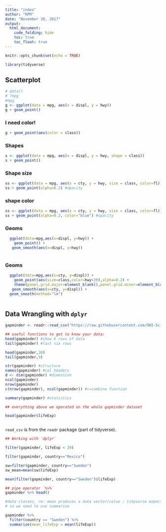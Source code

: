 ```yaml
---
title: "index"
author: "RPM"
date: "November 30, 2017"
output: 
  html_document:
    code_folding: hide
    toc: true
    toc_float: true
---
```


```r
knitr::opts_chunk$set(echo = TRUE)

library(tidyverse)
```

## Scatterplot

```r
# data()
# ?mpg
#mpg
g <- ggplot(data = mpg, aes(x = displ, y = hwy))
g + geom_point()
```

### I need color!

```r

g + geom_point(aes(color = class))
```
### Shapes
```r
s <- ggplot(data = mpg, aes(x = displ, y = hwy, shape = class))
s + geom_point()

```

### Shape size
```r
ss <- ggplot(data = mpg, aes(x = cty, y = hwy, size = class, color=fl))
ss + geom_point(alpha=0.2) #opacity

```
### shape color
```r
ss <- ggplot(data = mpg, aes(x = cty, y = hwy, size = class, color=fl))
ss + geom_point(alpha=0.2, color="blue") #opacity

```

### Geoms
```r
  ggplot(data=mpg,aes(x=displ, y=hwy)) +
    geom_point() +
   geom_smooth(aes(x=displ, y=hwy))
    
```
### Geoms
```r
  ggplot(data=mpg,aes(x=cty, y=displ)) +
    geom_point(aes(size=class,color=hwy>20),alpha=0.2) +
    theme(panel.grid.major=element_blank(),panel.grid.minor=element_blank(),panel.background =element_blank())+
   geom_smooth(aes(x=cty, y=displ)) +
  geom_smooth(method="lm")
    
```

## Data Wrangling with `dplyr`

```r
gapminder <- readr::read_csv("https://raw.githubusercontent.com/OHI-Science/data-science-training/master/data/gapminder.csv")

## useful functions to get to know your data:
head(gapminder) #show 6 rows of data
tail(gapminder) #last six rows

head(gapminder,30)
tail(gapminder,9)

str(gapminder) #structure
names(gapminder) #col headers
d <- dim(gapminder) #dimension
ncol(gapminder)
nrow(gapminder)
c(nrow(gapminder), ncol(gapminder)) #c=combine function

summary(gapminder) #statistics

## everything above we operated on the whole gapminder dataset

head(gapminder$lifeExp)



```

`read_csv` is from the `readr` package (part of tidyverse). 
```r
## Working with `dplyr`

filter(gapminder, lifeExp < 29)

filter(gapminder, country=="Mexico")

sw=filter(gapminder, country=="Sweden")
sw_mean=mean(sw$lifeExp)

mean(filter(gapminder, country=="Sweden")$lifeExp)

## pipe operator `%>%`
gapminder %>% head()

#data classes, re: mean produces a data vector/value ; tidyverse expects a dataframe
# so we need to use summarize

gapminder %>% 
  filter(country == "Sweden") %>% 
  summarize(mean_lifeExp = mean(lifeExp))



```


